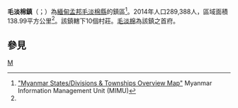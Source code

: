 {{Infobox settlement
|name =毛淡棉鎮
|native_name = {{lang|my|မော်လမြိုင်မြို့နယ်}}
|settlement_type = [[毛淡棉縣|毛淡棉縣]]鎮區
|image_skyline = 
|image_map = 
|mapsize = 150px
|map_caption = 
|pushpin_label_position = bottom
|pushpin_map = Burma
|pushpin_map_caption = 毛淡棉鎮在緬甸的位置
|seat = [[毛淡棉|毛淡棉]]
|seat_type = 首府
|subdivision_type = 國家
|subdivision_name = {{flag|Burma}}
|subdivision_type1 = [[缅甸行政区划|省]]
|subdivision_name1 = [[孟邦|孟邦]]
|subdivision_type2 = [[縣_(緬甸)|縣]]
|subdivision_name2 = [[毛淡棉縣|毛淡棉縣]]
|area_total_km2 = 138.99
|population_footnotes =<ref name="citypopulation">[http://www.citypopulation.de/php/myanmar-admin.php MYANMAR: Administrative Division]. Citypopulation. 2015-12-06</ref>
|population = 289,388
|population_as_of = 2014
|population_density_km2 = 2,082.08
|coordinates_display = inline,title
|coordinates_region = MM
|latNS = N
|latd = 16
|latm = 29
|lats = 00
|longEW = E
|longd = 97
|longm = 37
|longs = 00
|elevation_ft = 
|elevation_m = 
|timezone = [[Myanmar_Standard_Time|MST]]
|utc_offset = +6:30
|website =
}}

'''毛淡棉鎮'''（{{lang-my|မော်လမြိုင်မြို့နယ်}}；{{lang-en|Mawlamyine Township}}）為[[緬甸|緬甸]][[孟邦|孟邦]][[毛淡棉縣|毛淡棉縣]]的鎮區<ref name="MIMU001">[http://www.burmalibrary.org/docs6/MIMU001_A3_SD%20&%20Township%20Overview.pdf "Myanmar States/Divisions & Townships Overview Map"] {{webarchive|url=https://web.archive.org/web/20101203160828/http://www.burmalibrary.org/docs6/MIMU001_A3_SD%20%26%20Township%20Overview.pdf |date=2010-12-03 }} Myanmar Information Management Unit (MIMU)</ref>。2014年人口289,388人，區域面積138.99平方公里<ref name=citypopulation/>。該鎮轄下10個村莊。[[毛淡棉|毛淡棉]]為該鎮之首府。

==參見==
{{Reflist}}

{{孟邦行政區劃|state=collapsed}}

[[Category:孟邦鎮區|M]]

{{Burma-geo-stub}}